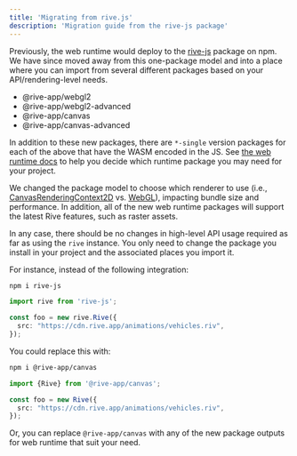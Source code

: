 ```yaml
---
title: 'Migrating from rive.js'
description: 'Migration guide from the rive-js package'
---
```


Previously, the web runtime would deploy to the [rive-js](https://www.npmjs.com/package/rive-js) package on npm. We have since moved away from this one-package model and into a place where you can import from several different packages based on your API/rendering-level needs.

- @rive-app/webgl2
- @rive-app/webgl2-advanced
- @rive-app/canvas
- @rive-app/canvas-advanced

In addition to these new packages, there are `*-single` version packages for each of the above that have the WASM encoded in the JS. See [the web runtime docs](https://github.com/rive-app/rive-wasm/blob/master/WEB_RUNTIMES.md) to help you decide which runtime package you may need for your project.

 We changed the package model to choose which renderer to use (i.e., [CanvasRenderingContext2D](https://developer.mozilla.org/en-US/docs/Web/API/Canvas_API) vs. [WebGL](https://developer.mozilla.org/en-US/docs/Web/API/WebGL_API)), impacting bundle size and performance. In addition, all of the new web runtime packages will support the latest Rive features, such as raster assets.

In any case, there should be no changes in high-level API usage required as far as using the `rive` instance. You only need to change the package you install in your project and the associated places you import it.

For instance, instead of the following integration:

```bash
npm i rive-js
```

```typescript
import rive from 'rive-js';

const foo = new rive.Rive({
  src: "https://cdn.rive.app/animations/vehicles.riv",
});
```

You could replace this with:

```bash
npm i @rive-app/canvas
```

```typescript
import {Rive} from '@rive-app/canvas';

const foo = new Rive({
  src: "https://cdn.rive.app/animations/vehicles.riv",
});
```

Or, you can replace `@rive-app/canvas` with any of the new package outputs for web runtime that suit your need.